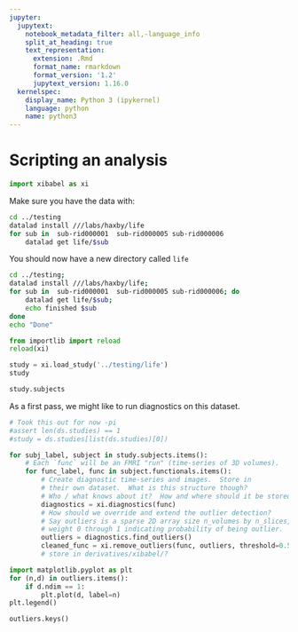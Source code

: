 ```yaml
---
jupyter:
  jupytext:
    notebook_metadata_filter: all,-language_info
    split_at_heading: true
    text_representation:
      extension: .Rmd
      format_name: rmarkdown
      format_version: '1.2'
      jupytext_version: 1.16.0
  kernelspec:
    display_name: Python 3 (ipykernel)
    language: python
    name: python3
---
```


# Scripting an analysis

```python
import xibabel as xi
```

Make sure you have the data with:

```bash
cd ../testing
datalad install ///labs/haxby/life
for sub in  sub-rid000001  sub-rid000005 sub-rid000006
    datalad get life/$sub
```

You should now have a new directory called `life`

```bash
cd ../testing;
datalad install ///labs/haxby/life;
for sub in  sub-rid000001  sub-rid000005 sub-rid000006; do
    datalad get life/$sub;
    echo finished $sub
done
echo "Done"
```

```python
from importlib import reload
reload(xi)
```

```python
study = xi.load_study('../testing/life')
study
```

```python
study.subjects
```

As a first pass, we might like to run diagnostics on this dataset.



```python
# Took this out for now -pi
#assert len(ds.studies) == 1
#study = ds.studies[list(ds.studies)[0])
```

```python
for subj_label, subject in study.subjects.items():
    # Each `func` will be an FMRI "run" (time-series of 3D volumes).
    for func_label, func in subject.functionals.items():
        # Create diagnostic time-series and images.  Store in
        # their own dataset.  What is this structure though?
        # Who / what knows about it?  How and where should it be stored?
        diagnostics = xi.diagnostics(func)
        # How should we override and extend the outlier detection?
        # Say outliers is a sparse 2D array size n_volumes by n_slices, with
        # weight 0 through 1 indicating probability of being outlier.
        outliers = diagnostics.find_outliers()
        cleaned_func = xi.remove_outliers(func, outliers, threshold=0.5)
        # store in derivatives/xibabel/?
```
```python
import matplotlib.pyplot as plt
for (n,d) in outliers.items():
    if d.ndim == 1:
        plt.plot(d, label=n)
plt.legend()
```

```python
outliers.keys()
```

